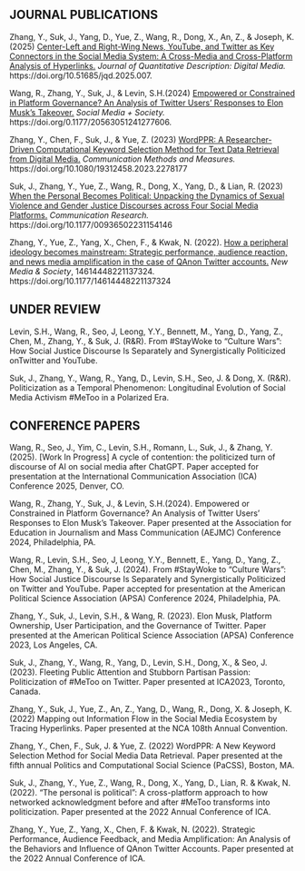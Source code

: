 
<!-- --- -->
<!-- title: "Publications" -->
<!-- --- -->

## JOURNAL PUBLICATIONS
Zhang, Y., Suk, J., Yang, D., Yue, Z., Wang, R., Dong, X., An, Z., & Joseph, K. (2025) [Center-Left and Right-Wing News, YouTube, and Twitter as Key Connectors
in the Social Media System: A Cross-Media and Cross-Platform Analysis of Hyperlinks.](https://doi.org/10.51685/jqd.2025.007.) *Journal of Quantitative Description: Digital Media.* https://doi.org/10.51685/jqd.2025.007.

Wang, R., Zhang, Y., Suk, J., & Levin, S.H.(2024) [Empowered or Constrained
in Platform Governance? An Analysis of Twitter Users’ Responses to Elon Musk’s
Takeover.](https://journals.sagepub.com/doi/full/10.1177/20563051241277606) *Social Media + Society.* https://doi.org/0.1177/20563051241277606.

Zhang, Y., Chen, F., Suk, J., & Yue, Z. (2023) [WordPPR: A Researcher-Driven Computational Keyword Selection Method for Text Data Retrieval from Digital Media.](https://www.tandfonline.com/doi/full/10.1080/19312458.2023.2278177) *Communication Methods and Measures.* https://doi.org/10.1080/19312458.2023.2278177

Suk, J., Zhang, Y., Yue, Z., Wang, R., Dong, X., Yang, D., & Lian, R. (2023) [When the Personal Becomes Political: Unpacking the Dynamics of Sexual Violence and Gender Justice Discourses across Four Social Media Platforms.](https://journals.sagepub.com/doi/abs/10.1177/00936502231154146) *Communication Research.* https://doi.org/10.1177/00936502231154146

Zhang, Y., Yue, Z., Yang, X., Chen, F., & Kwak, N. (2022). [How a peripheral ideology becomes mainstream: Strategic performance, audience reaction, and news media amplification in the case of QAnon Twitter accounts.](https://journals.sagepub.com/doi/full/10.1177/14614448221137324) *New Media & Society*, 14614448221137324. https://doi.org/10.1177/14614448221137324

## UNDER REVIEW

Levin, S.H., Wang, R., Seo, J, Leong, Y.Y., Bennett, M., Yang, D., Yang, Z., Chen, M., Zhang, Y., & Suk, J. (R&R). From #StayWoke to “Culture Wars”: How Social Justice Discourse Is Separately and Synergistically Politicized onTwitter and YouTube.

Suk, J., Zhang, Y., Wang, R., Yang, D., Levin, S.H., Seo, J. & Dong, X. (R&R). Politicization as a Temporal Phenomenon: Longitudinal Evolution of Social Media Activism #MeToo in a Polarized Era.

## CONFERENCE PAPERS 

Wang, R., Seo, J., Yim, C., Levin, S.H., Romann, L., Suk, J., & Zhang, Y. (2025). [Work In Progress] A cycle of contention: the politicized turn of discourse of AI on social media after ChatGPT. Paper accepted for presentation at the International Communication Association (ICA) Conference 2025, Denver, CO.

Wang, R., Zhang, Y., Suk, J., & Levin, S.H.(2024). Empowered or Constrained in Platform Governance? An Analysis of Twitter Users’ Responses to Elon Musk’s Takeover. Paper presented at the Association for Education in Journalism and Mass Communication (AEJMC) Conference 2024, Philadelphia, PA.

Wang, R., Levin, S.H., Seo, J, Leong, Y.Y., Bennett, E., Yang, D., Yang, Z., Chen, M., Zhang, Y., & Suk, J. (2024). From #StayWoke to “Culture Wars”: How Social Justice Discourse Is Separately and Synergistically Politicized on Twitter and YouTube. Paper accepted for presentation at the American Political Science Association (APSA) Conference 2024, Philadelphia, PA.

Zhang, Y., Suk, J., Levin, S.H., & Wang, R. (2023). Elon Musk, Platform Ownership, User Participation, and the Governance of Twitter. Paper presented at the American Political Science Association (APSA) Conference 2023, Los Angeles, CA.

Suk, J., Zhang, Y., Wang, R., Yang, D., Levin, S.H., Dong, X., & Seo, J. (2023). Fleeting Public Attention and Stubborn Partisan Passion: Politicization of #MeToo on Twitter. Paper presented at ICA2023, Toronto, Canada. 

Zhang, Y., Suk, J., Yue, Z., An, Z., Yang, D., Wang, R., Dong, X. & Joseph, K. (2022) Mapping out Information Flow in the Social Media Ecosystem by Tracing Hyperlinks. Paper presented at the NCA 108th Annual Convention.

Zhang, Y., Chen, F., Suk, J. & Yue, Z. (2022) WordPPR: A New Keyword Selection Method for Social Media Data Retrieval. Paper presented at the fifth annual Politics and Computational Social Science (PaCSS), Boston, MA.

Suk, J., Zhang, Y., Yue, Z., Wang, R., Dong, X., Yang, D., Lian, R. & Kwak, N. (2022). “The personal is political”: A cross-platform approach to how networked acknowledgment before and after #MeToo transforms into politicization. Paper presented at the 2022 Annual Conference of ICA.

Zhang, Y., Yue, Z., Yang, X., Chen, F. & Kwak, N. (2022). Strategic Performance, Audience Feedback, and Media Amplification: An Analysis of the Behaviors and Influence of QAnon Twitter Accounts. Paper presented at the 2022 Annual Conference of ICA.

